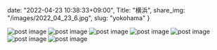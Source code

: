date: "2022-04-23 10:38:33+09:00",
Title: "横浜",
share_img: "/images/2022_04_23_6.jpg",
slug: "yokohama"
}

<img src="/images/2022_04_23_1.jpg" alt="post image" />
<img src="/images/2022_04_23_2.jpg" alt="post image" />
<img src="/images/2022_04_23_3.jpg" alt="post image" />
<img src="/images/2022_04_23_4.jpg" alt="post image" />
<img src="/images/2022_04_23_5.jpg" alt="post image" />
<img src="/images/2022_04_23_6.jpg" alt="post image" />
<img src="/images/2022_04_23_7.jpg" alt="post image" />